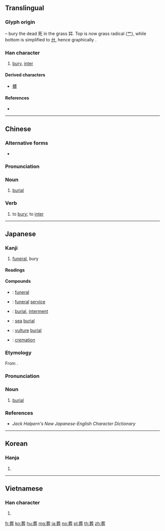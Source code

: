 {{character info/new}}
{{also|塟}}
==Translingual==

===Glyph origin===
{{Han etym}}
{{Han compound|茻|t1=grass|死|t2=dead person|ls=ic}} – bury the dead 死 in the grass 茻. Top is now grass radical ([[艹]]), while bottom is simplified to [[廾]], hence graphically {{Han compound|艹|死|廾}}.

===Han character===
{{Han char|rn=140|rad=艸|as=09|sn=12|four=44441|canj=TMPT|ids=⿳艹死廾}}

# [[bury]], [[inter]]

====Derived characters====
* [[髒]]

====References====
* {{Han ref|kx=1046.050|dkj=31448|dj=1507.090|hdz=53246.020|uh=846C|ud=33900|bh=B8AE|bd=47278}}

----

==Chinese==
{{zh-forms}}

===Alternative forms===
* {{zh-l|塟}}

===Pronunciation===
{{zh-pron
|m=zàng
|c=zong3
|h=pfs=chong
|mn=chòng
|mc=y
|oc=y
|ma=y
|cat=v,n
}}

===Noun===
{{zh-noun}}

# [[burial]]
#: {{zh-x|火葬|cremation (''lit.'' fire '''burial''')}}

===Verb===
{{zh-verb}}

# to [[bury]]; to [[inter]]
#: {{zh-x|埋葬|to '''bury'''}}
#: {{zh-x|^葬 ^花 ^詞|Poem of '''Burying''' Flowers (a poem in ''{{w|Dream of the Red Chamber}}'')}}

----

==Japanese==

===Kanji===
{{ja-kanji|grade=c|rs=艸09}}

# [[funeral]], bury

====Readings====
{{ja-readings|goon=[[そう]] (sō)|kanon=[[そう]] (sō)|kun=[[ほうむる]] (houmuru)}}

====Compounds====
{{der-top|Compounds}}
* {{ja-r|葬式|そうしき}}: [[funeral]]
* {{ja-r|葬儀|そうぎ}}: [[funeral]] [[service]]
* {{ja-r|土葬|どそう}}: [[burial]], [[interment]]
* {{ja-r|水葬|すいそう}}: [[sea]] [[burial]]
* {{ja-r|鳥葬|ちょうそう}}: [[vulture]] [[burial]]
* {{ja-r|火葬|かそう}}: [[cremation]]
{{der-bottom}}

{{ja-kanjitab|そう|yomi=o}}

===Etymology===
From {{etyl|ltc|ja|sort=そう}} {{m|zh|葬|tr=tsang<sup>H</sup>||burial}}.

===Pronunciation===
{{ja-pron|yomi=o|そう}}

===Noun===
{{ja-noun|そう|hhira=さう}}

# [[burial]]

===References===
*''Jack Halpern's New Japanese-English Character Dictionary''

----

==Korean==

===Hanja===
{{ko-hanja|hangeul=장|eumhun=|rv=jang|mr=chang|y=cang}}

# {{defn|lang=ko|sort=艸09}}

----

==Vietnamese==

===Han character===
{{vi-readings|rs=艸09| hanviet = táng}}

# {{defn|lang=vi|sort=艸09}}

[[fr:葬]]
[[ko:葬]]
[[hu:葬]]
[[mg:葬]]
[[ja:葬]]
[[no:葬]]
[[pl:葬]]
[[th:葬]]
[[zh:葬]]